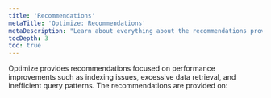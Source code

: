 ```yaml
---
title: 'Recommendations'
metaTitle: 'Optimize: Recommendations'
metaDescription: "Learn about everything about the recommendations provided by Optimize."
tocDepth: 3
toc: true
---
```


Optimize provides recommendations focused on performance improvements such as indexing issues, excessive data retrieval, and inefficient query patterns. The recommendations are provided on:

<Subsections depth="3" />
